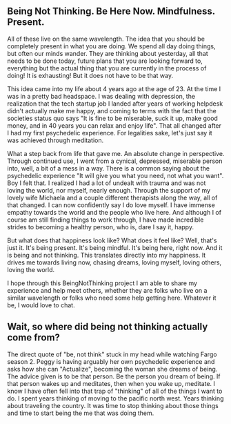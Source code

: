 

## Being Not Thinking. Be Here Now. Mindfulness. Present.

All of these live on the same wavelength. The idea that you should be completely present in what you are doing. We spend all day doing things, but often our minds wander. They are thinking about yesterday, all that needs to be done today, future plans that you are looking forward to, everything but the actual thing that you are currently in the process of doing! It is exhausting! But it does not have to be that way.

This idea came into my life about 4 years ago at the age of 23. At the time I was in a pretty bad headspace. I was dealing with depression, the realization that the tech startup job I landed after years of working helpdesk didn't actually make me happy, and coming to terms with the fact that the societies status quo says "It is fine to be miserable, suck it up, make good money, and in 40 years you can relax and enjoy life".
That all changed after I had my first psychedelic experience. For legalities sake, let's just say it was achieved through meditation.

What a step back from life that gave me. An absolute change in perspective. Through continued use, I went from a cynical, depressed, miserable person into, well, a bit of a mess in a way. There is a common saying about the psychedelic experience "It will give you what you need, not what you want". Boy I felt that. I realized I had a lot of undealt with trauma and was not loving the world, nor myself, nearly enough. Through the support of my lovely wife Michaela and a couple different therapists along the way, all of that changed. I can now confidently say I do love myself. I have immense empathy towards the world and the people who live here. And although I of course am still finding things to work through, I have made incredible strides to becoming a healthy person, who is, dare I say it, happy.

But what does that happiness look like? What does it feel like? Well, that's just it. It's being present. It's being mindful. It's being here, right now. And it is being and not thinking. This translates directly into my happiness. It drives me towards living now, chasing dreams, loving myself, loving others, loving the world.

I hope through this BeingNotThinking project I am able to share my experience and help meet others, whether they are folks who live on a similar wavelength or folks who need some help getting here. Whatever it be, I would love to chat.

## Wait, so where did being not thinking actually come from?

The direct quote of "be, not think" stuck in my head while watching Fargo season 2. Peggy is having arguably her own psychedelic experience and asks how she can "Actualize", becoming the woman she dreams of being. The advice given is to be that person. Be the person you dream of being. If that person wakes up and meditates, then when you wake up, meditate. I know I have often fell into that trap of "thinking" of all of the things I want to do. I spent years thinking of moving to the pacific north west. Years thinking about traveling the country. It was time to stop thinking about those things and time to start being the me that was doing them.
